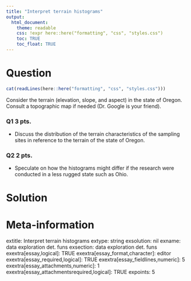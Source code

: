 ```yaml
---
title: "Interpret terrain histograms"
output:  
  html_document:
    theme: readable
    css: !expr here::here("formatting", "css", "styles.css")
    toc: TRUE
    toc_float: TRUE
---
```



Question
========

```r
cat(readLines(here::here("formatting", "css", "styles.css")))
```

Consider the terrain (elevation, slope, and aspect) in the state of Oregon.  Consult a topographic map if needed (Dr. Google is your friend).


<div class="questionborder">

### Q1 3 pts. 

- Discuss the distribution of the terrain characteristics of the sampling sites in reference to the terrain of the state of Oregon.


### Q2 2 pts. 

- Speculate on how the histograms might differ if the research were conducted in a less rugged state such as Ohio.

</div>


Solution
========





Meta-information
================
extitle: Interpret terrain histograms
extype: string
exsolution: nil
exname: data exploration det. funs
exsection: data exploration det. funs
exextra[essay,logical]: TRUE
exextra[essay_format,character]: editor
exextra[essay_required,logical]: TRUE
exextra[essay_fieldlines,numeric]: 5
exextra[essay_attachments,numeric]: 1
exextra[essay_attachmentsrequired,logical]: TRUE
expoints: 5
